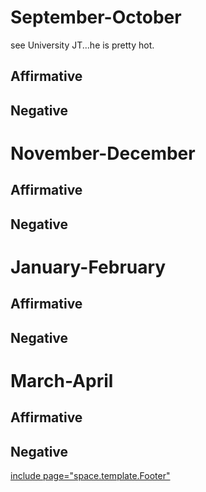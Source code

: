 =September-October= 
see University JT...he is pretty hot.
==Affirmative== 
==Negative== 

=November-December= 
==Affirmative== 
==Negative== 

=January-February= 
==Affirmative== 
==Negative== 

=March-April= 
==Affirmative== 
==Negative== 

[[include page="space.template.Footer"]]
